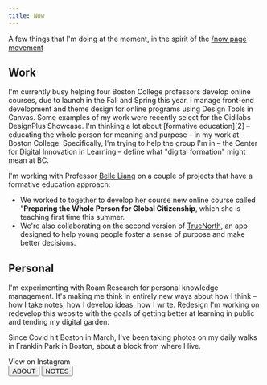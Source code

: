 ```yaml
---
title: Now
---
```


<Container mt="10" maxWidth="950px">
<Block src="titlelg" heading="Now" icon="calendar" />

A few things that I'm doing at the moment, in the spirit of the [/now page movement](https://sive.rs/nowff)

<Grid col="1|2" gap="8|12|16">
<Div>
<H2 mb="5" mt="8">Work </H2>

<Block src="card" heading="Online Course Design" url="/learning-experience-design" >
I'm currently busy helping four Boston College professors develop online courses, due to launch in the Fall and Spring this year.
</Block>

<Block src="card" heading="Front-End UI Design" url="/learning-experience-design" >
I manage front-end development and theme design for online programs using <Link href="Design Tools">Design Tools </Link> in Canvas. Some examples of my work were recently select for the <Link href="https://showcase.cidilabs.com/boston-college/">Cidilabs DesignPlus Showcase</Link>.
</Block>

<Block src="card" heading="Formative Education" url="/formative-education" >
I'm thinking a lot about [formative education][2] – educating the whole person for meaning and purpose – in my work at Boston College. Specifically, I'm trying to help the group I'm in – the Center for Digital Innovation in Learning – define what "digital formation" might mean at BC.

I'm working with Professor [Belle Liang][3] on a couple of projects that have a formative education approach:

- We worked to together to develop her course new online course called "**Preparing the Whole Person for Global Citizenship**, which she is teaching first time this summer.
- We're also collaborating on the second version of [TrueNorth][4], an app designed to help young people foster a sense of purpose and make better decisions.
 
</Block>

</Div>

<Div>

<H2 mb="5" mt="8">Personal</H2>

<Block src="card" heading="Tools for Thinking" url="/formative-education" >
I'm experimenting with <Link href="/roam-research">Roam Research</Link> for personal knowledge management. It's making me think in entirely new ways about how I think – how I take notes, how I develop ideas, how I write.
</Block>

<Block src="card" heading="Website Redesign" url="/formative-education" >
  Redesign I'm working on redevelop this website with the goals of
  getting better at learning in public and tending my digital garden.
</Block>

<Block src="card" heading="Photography" >
 <P mt="0"> 
  Since Covid hit Boston in March, I've been taking photos on
  my daily walks in Franklin Park in Boston, about a block from where I live.
  </P>
    <Link
    href="https://www.instagram.com/timothylindgren"
    target="_blank"
    rel="noopener"
    d="flex"
    justifyContent="center|flex-start"
    alignContent="center"
    pb="4"
    color="secondary"
    >
    <Icon name="instagram" mr="2" />View on Instagram <Icon name="arrow-right" ml="1" />
    </Link>
</Block>

[1]: https://cidilabs.com/landing/design-tools/
[2]: https://www.bc.edu/content/bc-web/schools/lynch-school/about/Formative-Education.html
[3]: https://www.bc.edu/bc-web/schools/lynch-school/faculty-research/faculty-directory/belle-liang.html
[4]: https://www.findmytruenorth.org/
[5]: https://roamresearch.com/

</Div>
</Grid>

<Flexbox flexDirection="column|row" justifyContent="space-between" mt="8">
  <Button mb="6" as="a" href="/about" variant="secondary">
    <Icon name="arrow-left" mr="1" justifySelf="flex-start" /> ABOUT
  </Button>
  <Button mb="6" as="a" href="/notes" variant="secondary">
    NOTES <Icon name="arrow-right" ml="1" justifySelf="flex-end" />     
  </Button>
</Flexbox>

</Container>

